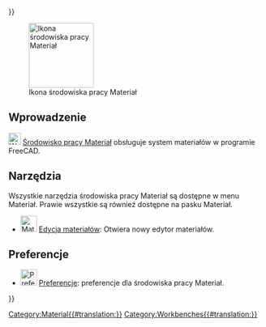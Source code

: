 <languages/>
{{UnfinishedDocu{{#translation:}}}}

{{Docnav/pl
|[[Inspection_Workbench/pl|środowisko pracy Inspekcja]]
|[[Mesh_Workbench/pl|środowisko pracy Siatka]]
|IconL=Workbench_Inspection.svg
|IconR=Workbench_Mesh.svg
}}

[[Image:Workbench_Material.svg|thumb|128px|Ikona środowiska pracy Materiał]]

<span id="Introduction"></span>
==Wprowadzenie==

{{Version/pl|1.0}}

[[Image:Workbench_Material.svg|24px]] [[Material_Workbench/pl|Środowisko pracy Materiał]] obsługuje system materiałów w programie FreeCAD.

<span id="Tools"></span>
==Narzędzia==

Wszystkie narzędzia środowiska pracy Materiał są dostępne w menu Materiał. Prawie wszystkie są również dostępne na pasku Materiał.

* [[Image:Material_Edit.svg|32px]] [[Material_Edit/pl|Edycja materiałów]]: Otwiera nowy edytor materiałów.

<span id="Preferences"></span>
== Preferencje ==

* [[File:Preferences-material.svg|32px]] [[Material_Preferences/pl|Preferencje]]: preferencje dla środowiska pracy Materiał.

{{Docnav/pl
|[[Inspection_Workbench/pl|środowisko pracy Inspekcja]]
|[[Mesh_Workbench/pl|środowisko pracy Siatka]]
|IconL=Workbench_Inspection.svg
|IconR=Workbench_Mesh.svg
}}

[[Category:Material{{#translation:}}]]
{{Userdocnavi{{#translation:}}}}
[[Category:Workbenches{{#translation:}}]]